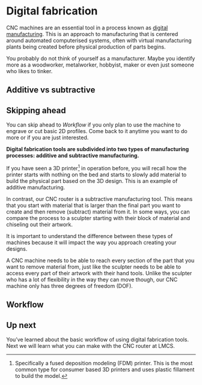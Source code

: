 # Digital fabrication

CNC machines are an essential tool in a process known as [digital manufacturing](https://en.wikipedia.org/wiki/Digital_manufacturing). This is an approach to manufacturing that is centered around automated computerised systems, often with virtual manufacturing plants being created before physical production of parts begins.

You probably do not think of yourself as a manufacturer. Maybe you identify more as a woodworker, metalworker, hobbyist, maker or even just someone who likes to tinker.

## Additive vs subtractive

::: {.callout-note}

## Skipping ahead

You can skip ahead to *Workflow* if you only plan to use the machine to engrave or cut basic 2D profiles. Come back to it anytime you want to do more or if you are just interested.

:::

**Digital fabrication tools are subdivided into two types of manufacturing processes: additive and subtractive manufacturing.**

If you have seen a 3D printer[^fdm] in operation before, you will recall how the printer starts with nothing on the bed and starts to slowly add material to build the physical part based on the 3D design. This is an example of additive manufacturing.

[^fdm]: Specifically a fused deposition modeling (FDM) printer. This is the most common type for consumer based 3D printers and uses plastic fillament to build the model.

In contrast, our CNC router is a subtractive manufacturing tool. This means that you start with material that is larger than the final part you want to create and then remove (subtract) material from it. In some ways, you can compare the process to a sculpter starting with their block of material and chiseling out their artwork.

It is important to understand the difference between these types of machines because it will impact the way you approach creating your designs.

A CNC machine needs to be able to reach every section of the part that you want to remove material from, just like the sculpter needs to be able to access every part of their artwork with their hand tools. Unlike the sculpter who has a lot of flexibility in the way they can move though, our CNC machine only has three degrees of freedom (DOF).

## Workflow

::: {.callout-note appearance="simple" icon="false"}

## Up next

You've learned about the basic workflow of using digital fabrication tools. Next we will learn what you can make with the CNC router at LMCS.

:::